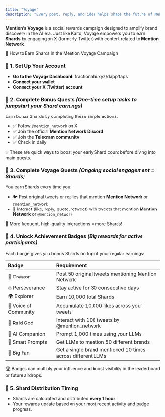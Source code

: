 ```yaml
---
title: "Voyage"
description: "Every post, reply, and idea helps shape the future of Mention Network"
---
```


**Mention's Voyage** is a social rewards campaign designed to amplify brand discovery in the AI era. Just like Kaito, Voyage empowers you to earn **Shards** by engaging on X (formerly Twitter) with content related to **Mention Network**.

🧭 How to Earn Shards in the Mention Voyage Campaign

### 🔗 1. **Set Up Your Account**

- **Go to the Voyage Dashboard**: fractionalai.xyz/dapp/faps
- **Connect your wallet**
- **Connect your X (Twitter) account**

### 🎯 2. **Complete Bonus Quests** _(One-time setup tasks to jumpstart your Shard earnings)_

Earn bonus Shards by completing these simple actions:

- ✅ Follow `@mention_network` on X
- ✅ Join the official **Mention Network Discord**
- ✅ Join the **Telegram community**
- ✅ Check in daily

💡 These are quick ways to boost your early Shard count before diving into main quests.

### 🚀 3. **Complete Voyage Quests** _(Ongoing social engagement = Shards)_

You earn Shards every time you:

- 🐦 Post original tweets or replies that mention **Mention Network** or `@mention_network`
- 💬 Interact (like, reply, quote, retweet) with tweets that mention **Mention Network** or `@mention_network`

🔁 More frequent, high-quality interactions = more Shards\!

### 🏅 4. **Unlock Achievement Badges** _(Big rewards for active participants)_

Each badge gives you bonus Shards on top of your regular earnings:

| Badge                 | Requirement                                                 |
| :-------------------- | :---------------------------------------------------------- |
| 🧠 Creator            | Post 50 original tweets mentioning Mention Network          |
| 🔥 Perseverance       | Stay active for 30 consecutive days                         |
| 🌍 Explorer           | Earn 10,000 total Shards                                    |
| 📣 Voice of Community | Accumulate 10,000 likes across your tweets                  |
| 🧵 Raid God           | Interact with 100 tweets by @mention_network                |
| 🤖 AI Companion       | Prompt 1,000 times using your LLMs                          |
| 🧠 Smart Prompts      | Get LLMs to mention 50 different brands                     |
| 🌟 Big Fan            | Get a single brand mentioned 10 times across different LLMs |

🏆 Badges can multiply your influence and boost visibility in the leaderboard or future airdrops.

### 🔄 5. **Shard Distribution Timing**

- Shards are calculated and distributed **every 1 hour**.
- Your rewards update based on your most recent activity and badge progress.